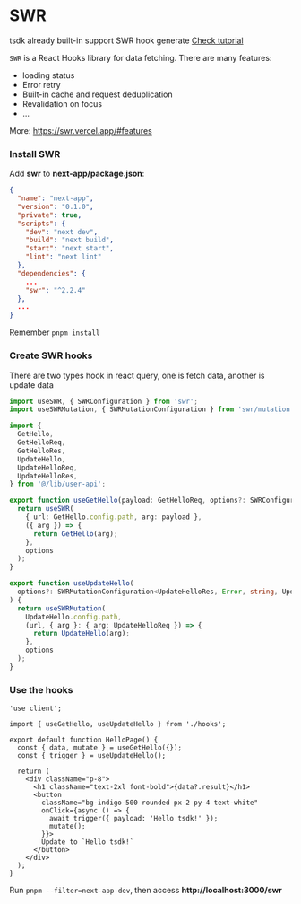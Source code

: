 
# SWR

<Callout>tsdk already built-in support SWR hook generate [Check tutorial](../guide/swr)</Callout>

`SWR` is a React Hooks library for data fetching. There are many features:

- loading status
- Error retry
- Built-in cache and request deduplication
- Revalidation on focus
- ...

More: https://swr.vercel.app/#features

### Install SWR

Add **swr** to **next-app/package.json**:

```json {13}
{
  "name": "next-app",
  "version": "0.1.0",
  "private": true,
  "scripts": {
    "dev": "next dev",
    "build": "next build",
    "start": "next start",
    "lint": "next lint"
  },
  "dependencies": {
    ...
    "swr": "^2.2.4"
  },
  ...
}
```

<Callout>Remember `pnpm install`</Callout>

### Create SWR hooks

There are two types hook in react query, one is fetch data, another is update data

```ts copy filename="next-app/app/swr/hooks.ts"
import useSWR, { SWRConfiguration } from 'swr';
import useSWRMutation, { SWRMutationConfiguration } from 'swr/mutation';

import {
  GetHello,
  GetHelloReq,
  GetHelloRes,
  UpdateHello,
  UpdateHelloReq,
  UpdateHelloRes,
} from '@/lib/user-api';

export function useGetHello(payload: GetHelloReq, options?: SWRConfiguration<GetHelloRes>) {
  return useSWR(
    { url: GetHello.config.path, arg: payload },
    ({ arg }) => {
      return GetHello(arg);
    },
    options
  );
}

export function useUpdateHello(
  options?: SWRMutationConfiguration<UpdateHelloRes, Error, string, UpdateHelloReq>
) {
  return useSWRMutation(
    UpdateHello.config.path,
    (url, { arg }: { arg: UpdateHelloReq }) => {
      return UpdateHello(arg);
    },
    options
  );
}
```

### Use the hooks

```tsx copy filename="next-app/app/swr/page.tsx"
'use client';

import { useGetHello, useUpdateHello } from './hooks';

export default function HelloPage() {
  const { data, mutate } = useGetHello({});
  const { trigger } = useUpdateHello();

  return (
    <div className="p-8">
      <h1 className="text-2xl font-bold">{data?.result}</h1>
      <button
        className="bg-indigo-500 rounded px-2 py-4 text-white"
        onClick={async () => {
          await trigger({ payload: 'Hello tsdk!' });
          mutate();
        }}>
        Update to `Hello tsdk!`
      </button>
    </div>
  );
}
```

Run `pnpm --filter=next-app dev`, then access **http://localhost:3000/swr**
